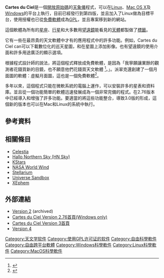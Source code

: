 {{noteTA
|G1=IT
}}
{{Otheruses4|一個天文軟體|名稱相近的星圖計畫|Carte du Ciel}}
{{Infobox Software
| screenshot = [[Image:Cartesduciel.png|250px]]
| caption = Version 3 beta 0.1.0的截圖
| developer = Patrick Chevalley
| latest preview version = 4.3 beta-4358
| latest preview date = {{Release date and age|2021|04|26}}
| latest release version = 4.2.1
| latest release date = {{Release date and age|2019|11|24}}
| operating system = [[跨平台|跨平台]]
| license = [[GNU_General_Public_License|GPL]]
| genre = [[天象儀|天象儀]]
[[教育軟體|教育軟體]]
| website = [http://astrosurf.com/astropc/oldversion/cartes/telecharg.html Version 2 (不再維護)] 和 [http://www.ap-i.net/skychart/index.php Version 3 ]
}}
'''Cartes du Ciel'''是一個[[開放原始碼|開放原始碼]]的[[天象儀|天象儀]]程式，可以在[[Linux|Linux]]、[[Mac_OS_X|Mac OS X]]及[[Windows|Windows]]的平台上執行，目前已經發行到第四版，並且加入了Linux做為目標平台，使用授權也已從[[免費軟體|免費軟體]]成為[[GNU_通用公眾授權條款|GPL]]，並且專案移到新的網站。

這個軟體為所有的[[星座|星座]]、[[行星|行星]]和大多數用[[望遠鏡|望遠鏡]]能看見的[[天體|天體]]都製做了[[標籤|標籤]]。

它有一些在最昂貴的天文軟體中才有的應用程式中的許多功能{{Fact|date=January 2009}}。例如，Cartes du Ciel can可以下載數位化的巡天星圖，和在星圖上添加影像。也有望遠鏡的使用介面和許多用途廣泛的顯示選項。 

根據程式設計師的說法，將這個程式釋放成免費軟體，是因為「我寧願讓業餘的觀測者花錢買新的目鏡，也不願意他們花錢買天文軟體 <ref>{{Cite web |url=http://www.cloudynights.com/item.php?item_id=1896 |title=http://www.cloudynights.com/item.php?item_id=1896 |accessdate=2010-02-10 |archive-date=2010-01-13 |archive-url=https://web.archive.org/web/20100113070230/http://cloudynights.com/item.php?item_id=1896 |dead-url=no }}</ref>。」。派翠克還創建了一個月面圖的軟體：虛擬月面圖，這也是一個免費軟體<ref>{{Cite web |url=http://sourceforge.net/projects/virtualmoon/ |title=Virtual Moon Atlas - Sourceforge |accessdate=2013-06-20 |archive-date=2013-06-16 |archive-url=https://web.archive.org/web/20130616060040/http://sourceforge.net/projects/virtualmoon/ |dead-url=no }}</ref>。

多年以來，這個程式只能在微軟系統的電腦上運作，可以安裝許多的星表和資料庫。並且從一個功能簡單的軟體迅速發展成為一個非常完備的程式。在2.76版本中已經導入和增強了許多功能。要適當的將這些功能整合，導致3.0版的形成，這個新的版本也可以在Mac和Linux的系統中執行。

== 參考資料 ==
{{refs}}

== 相關條目 ==
{{portal|Free software|Free Software Portal Logo.svg}}
{{Portal|Astronomy}}
* [[Celestia|Celestia]]
* [[HNSKY|Hallo Northern Sky (HN Sky)]]
* [[KStars|KStars]]
* [[NASA_World_Wind|NASA World Wind]]
* [[Stellarium|Stellarium]]
* [[Universe_Sandbox|Universe Sandbox]]
* [[XEphem|XEphem]]

== 外部連結 ==
* [https://web.archive.org/web/20060815015906/http://www.stargazing.net/astropc/ Version 2] (archived)
* [http://astrosurf.com/astropc/oldversion/cartes/telecharg.html Cartes du Ciel Version 2.76首頁(Windows only)]{{Wayback|url=http://astrosurf.com/astropc/oldversion/cartes/telecharg.html |date=20110501020429 }}
* [http://www.ap-i.net/skychart/ Cartes du Ciel Version 3首頁]{{Wayback|url=http://www.ap-i.net/skychart/ |date=20060807040308 }}
* [http://www.ap-i.net/skychart/ Version 4] {{Wayback|url=http://www.ap-i.net/skychart/ |date=20060807040308 }}

[[Category:天文学软件|Category:天文学软件]]
[[Category:使用GPL许可证的软件|Category:使用GPL许可证的软件]]
[[Category:自由科學軟件|Category:自由科學軟件]]
[[Category:自由跨平台軟體|Category:自由跨平台軟體]]
[[Category:Windows科學軟件|Category:Windows科學軟件]]
[[Category:Linux科學軟件|Category:Linux科學軟件]]
[[Category:MacOS科學軟件|Category:MacOS科學軟件]]